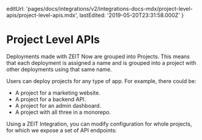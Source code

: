 
  editUrl:
    'pages/docs/integrations/v2/integrations-docs-mdx/project-level-apis/project-level-apis.mdx',
  lastEdited: '2019-05-20T23:31:58.000Z'
}

# Project Level APIs

Deployments made with ZEIT Now are grouped into Projects. This means that each deployment is assigned a name and is grouped into a project with other deployments using that same name.

Users can deploy projects for any type of app. For example, there could be:

- A project for a marketing website.
- A project for a backend API.
- A project for an admin dashboard.
- A project with all three in a monorepo.

Using a ZEIT Integration, you can modify configuration for whole projects, for which we expose a set of API endpoints:

<ProjectBasedEnvVars />
<UtilsInsideIntegrationUtils />
<UsingTheApiDirectly />
